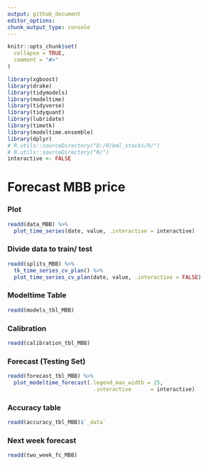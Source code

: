 ```yaml
---
output: github_document
editor_options: 
chunk_output_type: console
---
```

  
  
```r
knitr::opts_chunk$set(
  collapse = TRUE,
  comment = "#>"
)
```

```r
library(xgboost)
library(drake)
library(tidymodels)
library(modeltime)
library(tidyverse)
library(tidyquant)
library(lubridate)
library(timetk)
library(modeltime.ensemble)
library(dplyr)
# R.utils::sourceDirectory("D:/R/bml_stocks/R/")
# R.utils::sourceDirectory("R/")
interactive <- FALSE
```

# Forecast MBB price

### Plot
```r
readd(data_MBB) %>%
  plot_time_series(date, value, .interactive = interactive)
```

### Divide data to train/ test

```r
readd(splits_MBB) %>%
  tk_time_series_cv_plan() %>%
  plot_time_series_cv_plan(date, value, .interactive = FALSE)
```

### Modeltime Table

```r
readd(models_tbl_MBB)
```

### Calibration
```r
readd(calibration_tbl_MBB)
```


### Forecast (Testing Set)
```r

readd(forecast_tbl_MBB) %>% 
  plot_modeltime_forecast(.legend_max_width = 25, 
                           .interactive      = interactive)
```

### Accuracy table
```r
readd(accuracy_tbl_MBB)$`_data`

```
### Next week forecast
```r
readd(two_week_fc_MBB)
```

